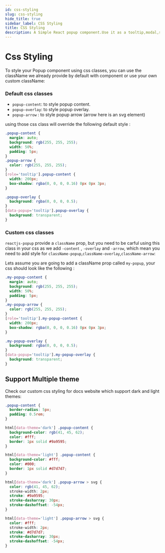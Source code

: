 ```yaml
---
id: css-styling
slug: css-styling
hide_title: true
sidebar_label: CSS Styling
title: CSS Styling
description: A Simple React popup component.Use it as a tooltip,modal,sub-menu and match more ...
---
```


# Css Styling

To style your Popup component using css classes, you can use the className we already provide by default with component or use your own custom className:

### Default css classes

- `popup-content`: to style popup content.
- `popup-overlay`: to style popup overlay.
- `popup-arrow` : to style popup arrow (arrow here is an svg element)

using those css class will override the following default style :

```css
.popup-content {
  margin: auto;
  background: rgb(255, 255, 255);
  width: 50%;
  padding: 5px;
}
.popup-arrow {
  color: rgb(255, 255, 255);
}
[role='tooltip'].popup-content {
  width: 200px;
  box-shadow: rgba(0, 0, 0, 0.16) 0px 0px 3px;
}

.popup-overlay {
  background: rgba(0, 0, 0, 0.5);
}
[data-popup='tooltip'].popup-overlay {
  background: transparent;
}
```

### Custom css classes

`reactjs-popup` provide a `className` prop, but you need to be carful using this class in your css as we add `-content` , `-overlay` and `-arrow`, which mean you need to add style for `className-popup`,`className-overlay`,`className-arrow`:

Lets assume you are going to add a className prop called `my-popup`, your css should look like the following :

```css
.my-popup-content {
  margin: auto;
  background: rgb(255, 255, 255);
  width: 50%;
  padding: 5px;
}
.my-popup-arrow {
  color: rgb(255, 255, 255);
}
[role='tooltip'].my-popup-content {
  width: 200px;
  box-shadow: rgba(0, 0, 0, 0.16) 0px 0px 3px;
}

.my-popup-overlay {
  background: rgba(0, 0, 0, 0.5);
}
[data-popup='tooltip'].my-popup-overlay {
  background: transparent;
}
```

## Support Multiple theme

Check our custom css styling for docs website which support dark and light themes:

```css
.popup-content {
  border-radius: 5px;
  padding: 0.5rem;
}

html[data-theme='dark'] .popup-content {
  background-color: rgb(41, 45, 62);
  color: #fff;
  border: 1px solid #9a9595;
}

html[data-theme='light'] .popup-content {
  background-color: #fff;
  color: #000;
  border: 1px solid #d7d7d7;
}

html[data-theme='dark'] .popup-arrow > svg {
  color: rgb(41, 45, 62);
  stroke-width: 2px;
  stroke: #9a9595;
  stroke-dasharray: 30px;
  stroke-dashoffset: -54px;
}

html[data-theme='light'] .popup-arrow > svg {
  color: #fff;
  stroke-width: 2px;
  stroke: #d7d7d7;
  stroke-dasharray: 30px;
  stroke-dashoffset: -54px;
}
```
